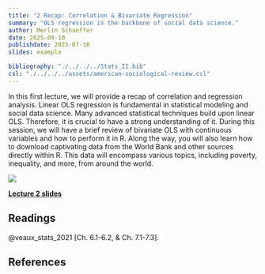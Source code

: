 ```yaml
---
title: "2 Recap: Correlation & Bivariate Regression"
summary: "OLS regression is the backbone of social data science."
author: Merlin Schaeffer
date: 2025-09-10
publishdate: 2025-07-10
slides: example

bibliography: "./../../../Stats_II.bib"
csl: "./../../../assets/american-sociological-review.csl"
---
```


In this first lecture, we will provide a recap of correlation and regression analysis. Linear OLS regression is fundamental in statistical modeling and social data science. Many advanced statistical techniques build upon linear OLS. Therefore, it is crucial to have a strong understanding of it. During this session, we will have a brief review of bivariate OLS with continuous variables and how to perform it in R. Along the way, you will also learn how to download captivating data from the World Bank and other sources directly within R. This data will encompass various topics, including poverty, inequality, and more, from around the world.

![](/Lectures/2-Correlation-n-Regression/2-Corr-n-Reg_files/figure-html/min_resid-1.png)

[**Lecture 2 slides**](/Lectures/2-Correlation-n-Regression/2-Corr-n-Reg.html)

## Readings

@veaux_stats_2021[Ch. 6.1-6.2, & Ch. 7.1-7.3].

## References
